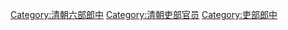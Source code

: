 [[Category:清朝六部郎中|Category:清朝六部郎中]]
[[Category:清朝吏部官员|Category:清朝吏部官员]]
[[Category:吏部郎中|Category:吏部郎中]]